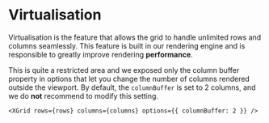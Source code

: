
<Meta title="1. Docs/7. Virtualisation" component={XGrid} />

# Virtualisation

Virtualisation is the feature that allows the grid to handle unlimited rows and columns seamlessly.
This feature is built in our rendering engine and is responsible to greatly improve rendering **performance**.

This is quite a restricted area and we exposed only the column buffer property in options that let you change the number of columns rendered outside the viewport.
By default, the `columnBuffer` is set to 2 columns, and we do **not** recommend to modify this setting.

```tsx
<XGrid rows={rows} columns={columns} options={{ columnBuffer: 2 }} />
```
